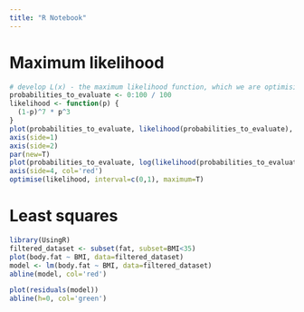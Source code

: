 ```yaml
---
title: "R Notebook"
---
```


# Maximum likelihood

```r
# develop L(x) - the maximum likelihood function, which we are optimising
probabilities_to_evaluate <- 0:100 / 100
likelihood <- function(p) {
  (1-p)^7 * p^3
}
plot(probabilities_to_evaluate, likelihood(probabilities_to_evaluate), 'l', ylab='', axes=F)
axis(side=1)
axis(side=2)
par(new=T)
plot(probabilities_to_evaluate, log(likelihood(probabilities_to_evaluate)), 'l', col='red', ylab='', axes=F)
axis(side=4, col='red')
optimise(likelihood, interval=c(0,1), maximum=T)
```

# Least squares

```r
library(UsingR)
filtered_dataset <- subset(fat, subset=BMI<35)
plot(body.fat ~ BMI, data=filtered_dataset)
model <- lm(body.fat ~ BMI, data=filtered_dataset)
abline(model, col='red')
```

```r
plot(residuals(model))
abline(h=0, col='green')
```
